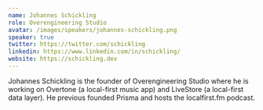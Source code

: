 ```yaml
---
name: Johannes Schickling
role: Overengineering Studio
avatar: /images/speakers/johannes-schickling.png
speaker: true
twitter: https://twitter.com/schickling
linkedin: https://www.linkedin.com/in/schickling/
website: https://schickling.dev
---
```


Johannes Schickling is the founder of Overengineering Studio where he is working on Overtone (a local-first music app) and LiveStore (a local-first data layer). He previous founded Prisma and hosts the localfirst.fm podcast.
